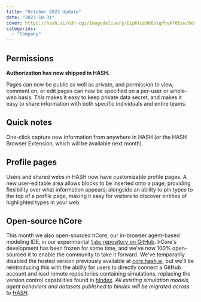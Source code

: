 ```yaml
---
title: "October 2023 Update"
date: "2023-10-31"
cover: https://hash.ai/cdn-cgi/imagedelivery/EipKtqu98OotgfhvKf6Eew/0dd5e2c3-cf33-4a1c-ebbe-bd948b29f200/public
categories: 
  - "Company"
---
```


## Permissions

**Authorization has now shipped in HASH.**

Pages can now be public as well as private, and permission to view, comment on, or edit pages can now be specified on a per-user or whole-web basis. This makes it easy to keep private data secret, and makes it easy to share information with both specific individuals and entire teams.

## Quick notes

One-click capture new information from anywhere in HASH (or the HASH Browser Extension, which will be available next month).

## Profile pages

Users and shared webs in HASH now have customizable profile pages. A new user-editable area allows blocks to be inserted onto a page, providing flexibility over what information appears; alongside an ability to pin types to the top of a profile page, making it easy for visitors to discover entities of highlighted types in your web.

## Open-source hCore

This month we also open-sourced hCore, our in-browser agent-based modeling IDE, in our experimental [`labs` repository on GitHub](https://github.com/hashintel/labs). hCore's development has been frozen for some time, and we've now 100% open-sourced it to enable the community to take it forward. We've temporarily disabled the hosted version previously available at [core.hash.ai](https://core.hash.ai/), but we'll be reintroducing this with the ability for users to directly connect a GitHub account and load remote repositories containing simulations, replacing the version control capabilities found in [hIndex](https://hash.ai/platform/index). _All existing simulation models, agent behaviors and datasets published to hIndex will be migrated across to [HASH](http://hash.ai/platform/hash)._
